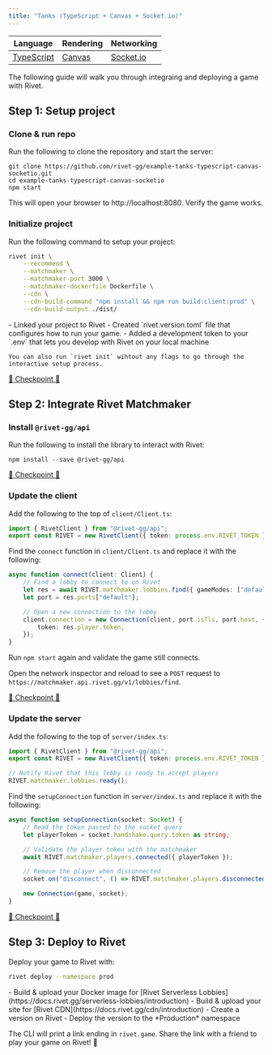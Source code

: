 ```yaml
---
title: "Tanks (TypeScript + Canvas + Socket.io)"
---
```


<Card title="View on GitHub" icon="github" href="https://github.com/rivet-gg/example-tanks-typescript-canvas-socketio">
</Card>

| Language | Rendering | Networking |
| --- | --- | --- |
| [TypeScript](https://www.typescriptlang.org/) | [Canvas](https://developer.mozilla.org/en-US/docs/Web/API/Canvas_API) | [Socket.io](https://socket.io/)  |

The following guide will walk you through integraing and deploying a game with Rivet.

## Step 1: Setup project

### Clone & run repo

Run the following to clone the repository and start the server:

```
git clone https://github.com/rivet-gg/example-tanks-typescript-canvas-socketio.git
cd example-tanks-typescript-canvas-socketio
npm start
```

This will open your browser to http://localhost:8080. Verify the game works.

### Initialize project

Run the following command to setup your project:

```bash
rivet init \
    --recommend \
    --matchmaker \
    --matchmaker-port 3000 \
    --matchmaker-dockerfile Dockerfile \
    --cdn \
    --cdn-build-command "npm install && npm run build:client:prod" \
    --cdn-build-output ./dist/
```


<Accordion title="What did this do?">
    - Linked your project to Rivet
    - Created `rivet.version.toml` file that configures how to run your game.
    - Added a development token to your `.env` that lets you develop with Rivet on your local machine

    You can also run `rivet init` wihtout any flags to go through the interactive setup process.
</Accordion>

[🛟 Checkpoint 🛟](https://github.com/rivet-gg/example-tanks-typescript-canvas-socketio/tree/checkpoint/01-init)

## Step 2: Integrate Rivet Matchmaker

### Install `@rivet-gg/api`

Run the following to install the library to interact with Rivet:

```
npm install --save @rivet-gg/api
```

[🛟 Checkpoint 🛟](https://github.com/rivet-gg/example-tanks-typescript-canvas-socketio/tree/checkpoint/01-init)

### Update the client

Add the following to the top of `client/Client.ts`:

````typescript client/Client.ts
import { RivetClient } from "@rivet-gg/api";
export const RIVET = new RivetClient({ token: process.env.RIVET_TOKEN });
````

Find the `connect` function in `client/Client.ts` and replace it with the following:

```typescript client/Client.ts
async function connect(client: Client) {
    // Find a lobby to connect to on Rivet
	let res = await RIVET.matchmaker.lobbies.find({ gameModes: ["default"] });
	let port = res.ports["default"];

    // Open a new connection to the lobby
	client.connection = new Connection(client, port.isTls, port.host, {
		token: res.player.token,
	});
}
```

Run `npm start` again and validate the game still connects.

Open the network inspector and reload to see a `POST` request to `https://matchmaker.api.rivet.gg/v1/lobbies/find`.

[🛟 Checkpoint 🛟](https://github.com/rivet-gg/example-tanks-typescript-canvas-socketio/tree/checkpoint/02-integrate-client)

### Update the server

Add the following to the top of `server/index.ts`:

```typescript server/index.ts
import { RivetClient } from "@rivet-gg/api";
export const RIVET = new RivetClient({ token: process.env.RIVET_TOKEN });

// Notify Rivet that this lobby is ready to accept players
RIVET.matchmaker.lobbies.ready();
```

Find the `setupConnection` function in `server/index.ts` and replace it with the following:

```typescript server/index.ts
async function setupConnection(socket: Socket) {
    // Read the token passed to the socket query
    let playerToken = socket.handshake.query.token as string;

    // Validate the player token with the matchmaker
    await RIVET.matchmaker.players.connected({ playerToken });

    // Remove the player when disconnected
    socket.on("disconnect", () => RIVET.matchmaker.players.disconnected({ playerToken }));

    new Connection(game, socket);
}
```

[🛟 Checkpoint 🛟](https://github.com/rivet-gg/example-tanks-typescript-canvas-socketio/tree/checkpoint/03-integrate-server)

## Step 3: Deploy to Rivet

Deploy your game to Rivet with:

```bash
rivet deploy --namespace prod
```

<Accordion title="What did this do?">
    - Build & upload your Docker image for [Rivet Serverless Lobbies](https://docs.rivet.gg/serverless-lobbies/introduction)
    - Build & upload your site for [Rivet CDN](https://docs.rivet.gg/cdn/introduction)
    - Create a version on Rivet
    - Deploy the version to the *Production* namespace
</Accordion>

The CLI will print a link ending in `rivet.game`. Share the link with a friend to play your game on Rivet! 🎉
